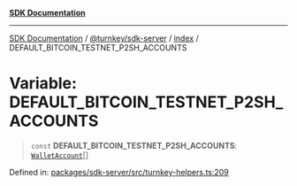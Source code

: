 [**SDK Documentation**](../../../../README.mdx)

***

[SDK Documentation](../../../../packages.mdx) / [@turnkey/sdk-server](../../README.mdx) / [index](../README.mdx) / DEFAULT\_BITCOIN\_TESTNET\_P2SH\_ACCOUNTS

# Variable: DEFAULT\_BITCOIN\_TESTNET\_P2SH\_ACCOUNTS

> `const` **DEFAULT\_BITCOIN\_TESTNET\_P2SH\_ACCOUNTS**: [`WalletAccount`](../interfaces/WalletAccount.mdx)[]

Defined in: [packages/sdk-server/src/turnkey-helpers.ts:209](https://github.com/tkhq/sdk/blob/fd49bfe86475c8603b3eb385aa101efa36fa32fc/packages/sdk-server/src/turnkey-helpers.ts#L209)
